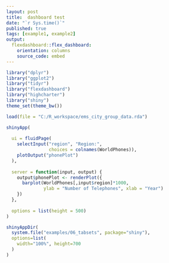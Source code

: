 ```yaml
---
layout: post
title:  dashboard test
date: "`r Sys.time()`"
published: true
tags: [example1, example2]
output:
  flexdashboard::flex_dashboard:
    orientation: columns
    source_code: embed
---
```


```r
library("dplyr")
library("ggplot2")
library("tidyr")
library("flexdashboard")
library("highcharter")
library("shiny")
theme_set(theme_bw())

load(file = "C:/R_workspace/ems_city_group_data.rda")


```
```r
shinyApp(
  
  ui = fluidPage(
    selectInput("region", "Region:", 
                choices = colnames(WorldPhones)),
    plotOutput("phonePlot")
  ),
  
  server = function(input, output) {
    output$phonePlot <- renderPlot({
      barplot(WorldPhones[,input$region]*1000, 
              ylab = "Number of Telephones", xlab = "Year")
    })
  },
  
  options = list(height = 500)
)
```

```r
shinyAppDir(
  system.file("examples/06_tabsets", package="shiny"),
  options=list(
    width="100%", height=700
  )
)
```



<!--
Column {.tabset .tabset-fade}
---

### Chart A

```r





l1 <- city_group_count %>% filter(yy==2007)
l2 <- city_group_count %>% filter(yy==2008)
l3 <- city_group_count %>% filter(yy==2009)
l4 <- city_group_count %>% filter(yy==2010)
l5 <- city_group_count %>% filter(yy==2011)
l6 <- city_group_count %>% filter(yy==2012)
l7 <- city_group_count %>% filter(yy==2013)
citylist <- levels(as.factor(city_group_count$city2))
yrlist <- levels(as.factor(city_group_count$yy))


y <- city_group_count %>% spread(.,city2,count)



highchart() %>%
  hc_chart(type = "column") %>%
  hc_title(text = "stacked column chart") %>%
  hc_xAxis( categories = citylist) %>%
  hc_yAxis( stackLabels = list( enabled = TRUE)) %>%
  hc_plotOptions( column = list( stacking = "normal")) %>%
  hc_add_series(name="2013",data = l7$count) %>%
  hc_add_series(name="2012",data = l6$count) %>%
  hc_add_series(name="2011",data = l5$count) %>%
  hc_add_series(name="2010",data = l4$count) %>%
  hc_add_series(name="2009",data = l3$count) %>%
  hc_add_series(name="2008",data = l2$count) %>%
  hc_add_series(name="2007",data = l1$count)

```

### Chart B

```r

citylist <- levels(as.factor(city_group_count$city2))
yrlist <- levels(as.factor(city_group_count$yy))
y <- city_group_count %>% spread(.,city2,count)

highchart() %>%
  hc_chart(type = "column") %>%
  hc_title(text = "stacked column chart") %>%
  hc_xAxis( categories = yrlist) %>%
  hc_yAxis( stackLabels = list( enabled = TRUE)) %>%
  hc_plotOptions( column = list( stacking = "normal")) %>%
  hc_add_series(name=citylist[1],data = y$台中市) %>%
  hc_add_series(name=citylist[2],data = y$台北市) %>%
  hc_add_series(name=citylist[3],data = y$台東縣) %>%
  hc_add_series(name=citylist[4],data = y$台南市) %>%
  hc_add_series(name=citylist[5],data = y$宜蘭縣) %>%
  hc_add_series(name=citylist[6],data = y$花蓮縣) %>%
  hc_add_series(name=citylist[7],data = y$金門縣) %>%
  hc_add_series(name=citylist[8],data = y$南投縣) %>%
  hc_add_series(name=citylist[9],data = y$屏東縣) %>%
  hc_add_series(name=citylist[10],data = y$苗栗縣) %>%
  hc_add_series(name=citylist[11],data = y$桃園縣) %>%
  hc_add_series(name=citylist[12],data = y$高雄市) %>%
  hc_add_series(name=citylist[13],data = y$基隆市) %>%
  hc_add_series(name=citylist[14],data = y$連江縣) %>%
  hc_add_series(name=citylist[15],data = y$雲林縣) %>%
  hc_add_series(name=citylist[16],data = y$新北市) %>%
  hc_add_series(name=citylist[17],data = y$新竹市) %>%
  hc_add_series(name=citylist[18],data = y$新竹縣) %>%
  hc_add_series(name=citylist[19],data = y$嘉義市) %>%
  hc_add_series(name=citylist[20],data = y$嘉義縣) %>%
  hc_add_series(name=citylist[21],data = y$彰化縣) %>%
  hc_add_series(name=citylist[22],data = y$澎湖縣)
```
-->
